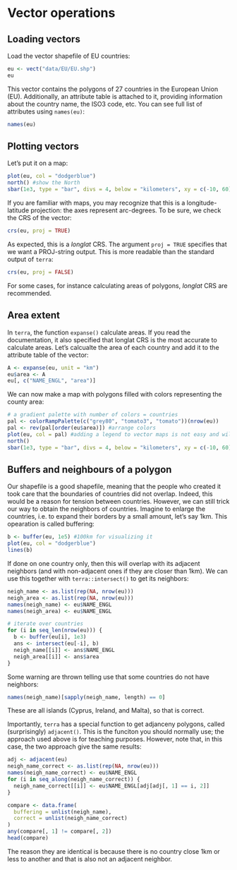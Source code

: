 # Vector operations

## Loading vectors

Load the vector shapefile of EU countries:
```r
eu <- vect("data/EU/EU.shp")
eu
```

This vector contains the polygons of 27 countries in the European Union (EU).
Additionally, an attribute table is attached to it, providing information about the country name, the ISO3 code, etc.
You can see full list of attributes using `names(eu)`:

```r
names(eu)
```

## Plotting vectors
Let's put it on a map:

```r
plot(eu, col = "dodgerblue")
north() #show the North
sbar(1e3, type = "bar", divs = 4, below = "kilometers", xy = c(-10, 60)) #show a scale bar
```

If you are familiar with maps, you may recognize that this is a longitude-latitude projection: the axes represent arc-degrees.
To be sure, we check the CRS of the vector:

```r
crs(eu, proj = TRUE)
```

As expected, this is a _longlat_ CRS.
The argument `proj = TRUE` specifies that we want a PROJ-string output.
This is more readable than the standard output of `terra`:

```r
crs(eu, proj = FALSE)
```

For some cases, for instance calculating areas of polygons, _longlat_ CRS are recommended.

## Area extent
In `terra`, the function `expanse()` calculate areas. 
If you read the documentation, it also specified that longlat CRS is the most accurate to calculate areas.
Let's calcualte the area of each country and add it to the attribute table of the vector:

```r
A <- expanse(eu, unit = "km")
eu$area <- A
eu[, c("NAME_ENGL", "area")]
```

We can now make a map with polygons filled with colors representing the county area:

```r
# a gradient palette with number of colors = countries
pal <- colorRampPalette(c("grey80", "tomato3", "tomato"))(nrow(eu))
pal <- rev(pal[order(eu$area)]) #arrange colors
plot(eu, col = pal) #adding a legend to vector maps is not easy and will leave it for another chapter.
north()
sbar(1e3, type = "bar", divs = 4, below = "kilometers", xy = c(-10, 60)) 
```

## Buffers and neighbours of a polygon

Our shapefile is a good shapefile, meaning that the people who created it took care that the boundaries of countries did not overlap.
Indeed, this would be a reason for tension between countries.
However, we can still trick our way to obtain the neighbors of countries.
Imagine to enlarge the countries, i.e. to expand their borders by a small amount, let's say 1km.
This opearation is called buffering:

```r
b <- buffer(eu, 1e5) #100km for visualizing it
plot(eu, col = "dodgerblue")
lines(b)
```

If done on one country only, then this will overlap with its adjacent neighbors (and with non-adjacent ones if they are closer than 1km).
We can use this together with `terra::intersect()` to get its neighbors:

```r
neigh_name <- as.list(rep(NA, nrow(eu)))
neigh_area <- as.list(rep(NA, nrow(eu)))
names(neigh_name) <- eu$NAME_ENGL
names(neigh_area) <- eu$NAME_ENGL

# iterate over countries
for (i in seq_len(nrow(eu))) {
  b <- buffer(eu[i], 1e3)
  ans <- intersect(eu[-i], b)
  neigh_name[[i]] <- ans$NAME_ENGL
  neigh_area[[i]] <- ans$area
}
```
Some warning are thrown telling use that some countries do not have neighbors:
```r
names(neigh_name)[sapply(neigh_name, length) == 0]
```
These are all islands (Cyprus, Ireland, and Malta), so that is correct.

Importantly, `terra` has a special function to get adjanceny polygons, called (surprisingly) `adjacent()`.
This is the funciton you should normally use; the approach used above is for teaching purposes.
However, note that, in this case, the two approach give the same results:

```r
adj <- adjacent(eu)
neigh_name_correct <- as.list(rep(NA, nrow(eu)))
names(neigh_name_correct) <- eu$NAME_ENGL
for (i in seq_along(neigh_name_correct)) {
  neigh_name_correct[[i]] <- eu$NAME_ENGL[adj[adj[, 1] == i, 2]]
}

compare <- data.frame(
  buffering = unlist(neigh_name),
  correct = unlist(neigh_name_correct)
)
any(compare[, 1] != compare[, 2])
head(compare)
```

The reason they are identical is because there is no country close 1km or less to another and that is also not an adjacent neighbor.
